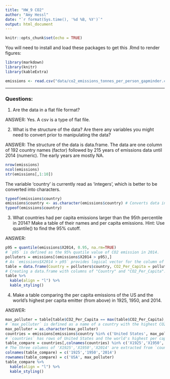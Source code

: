 ```yaml
---
title: "HW_9 CO2"
author: "Amy Hessl"
date: "`r format(Sys.time(), '%d %B, %Y')`"
output: html_document
---
```


```r
knitr::opts_chunk$set(echo = TRUE)
```

You will need to install and load these packages to get this .Rmd to render figures:
```r
library(markdown)
library(knitr)
library(kableExtra)
```

```r
emissions <- read.csv("data/co2_emissions_tonnes_per_person_gapminder.csv")
```

***
### Questions:

1. Are the data in a flat file format? 

ANSWER: Yes. A csv is a type of flat file.


2. What is the structure of the data?  Are there any variables you might need to convert prior to manipulating the data?
 
ANSWER: The structure of the data is data.frame. The data are one column of 192 country names (factor) followed by 215 years of emissions data until 2014 (numeric). The early years are mostly NA. 
```r
nrow(emissions)
ncol(emissions)
str(emissions[,1:10])
```  
The variable 'country' is currently read as 'integers', which is better to be converted into characters.
```r
typeof(emissions$country)
emissions$country <- as.character(emissions$country) # Converts data in data$country into characters.
typeof(emissions$country)
```


3. What countries had per capita emissions larger than the 95th percentile in 2014? Make a table of their names and per capita emissions. Hint: Use quantile() to find the 95% cutoff.

ANSWER:
```r
p95 = quantile(emissions$X2014, 0.95, na.rm=TRUE) 
# `p95` is defined as the 95% quatile value of CO2 emission in 2014.   
polluters = emissions[(emissions$X2014 > p95),] 
# As `emissions$X2014 > p95` provides logical vector for the column of 2014 that are above the 95% quantile, `polluters` will only includes rows with this condission in the `emissions`.
table = data.frame(Country = polluters$country, CO2_Per_Capita = polluters$X2014)
# Creating a data.frame with columns of "Country" and "CO2_Per_Capita".
table %>%
  kable(align = "l") %>%
  kable_styling()
```


4. Make a table comparing the per capita emissions of the US and the world's highest per capita emitter (from above)  in 1925, 1950, and 2014.

ANSWER:
```r
max_polluter = table[table$CO2_Per_Capita == max(table$CO2_Per_Capita), 1]
# `max_polluter` is defined as a name of a country with the highest CO2 emission in 2014.
max_polluter = as.character(max_polluter)
countries = emissions[emissions$country %in% c('United States', max_polluter),]
# `countries` has rows of United States and the world's highest per capita emitter extracted from `emissions` data. 
table_compare = countries[,colnames(countries) %in% c('X1925','X1950','X2014')]
# The three columns of 'X1925','X1950','X2014' are extracted from `countries`.
colnames(table_compare) = c('1925','1950','2014')
rownames(table_compare) = c('USA', max_polluter)
table_compare %>%
  kable(align = "l") %>%
  kable_styling()
```